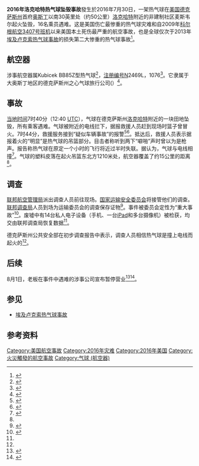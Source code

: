 {{Infobox aircraft occurrence
| name = 2016年洛克哈特热气球坠毁事故
| image = Kubicek BB-20XR Private OK-7782, Mondorf, Luxembourg PP1279224808.jpg
| image_upright =
| image_size = 
| alt =
| caption = 涉事热气球由{{le|Kubicek Balloons|Kubicek Balloons}}制造
| occurrence_type = 事故
| date = {{start date|2016|07|30}}
| summary = 撞上电线导致吊篮起火
| site = {{USA}}[[德克萨斯州|德克萨斯州]][[洛克哈特|洛克哈特]]麦斯韦尔
| coordinates =  {{coord|29|53|6|N|97|45|44|W|type:event|display=inline,title}}
| passengers =15
| crew = 1
| injuries =
| fatalities = 16
| missing =
| survivors = 0
| aircraft_type = Kubicek BB85Z型[[热气球|热气球]]
| aircraft_name =
| operator = Heart of Texas Balloon Ride
| tail_number = N2469L
| origin = [[德克萨斯州|德克萨斯州]]{{le|芬克雷斯|Fentress, Texas}}
| destination = 未计划
}}
{{Location map
  | USA Texas
  | lat = 29.885
  | long = -97.762
  | position = right
  | background = #FFFFDD
  | default_width = 300
  | relief = yes
  | float = right
  | label = 坠机地点}}

'''2016年洛克哈特热气球坠毁事故'''發生於2016年7月30日，一架热气球在[[美国|美国]][[德克萨斯州|德克萨斯州]]首府[[奥斯丁|奥斯丁]]以南30英里处（约50公里）[[洛克哈特|洛克哈特]]附近的非建制社区麦斯韦尔起火坠毁，16名乘员遇难。这是美国伤亡最惨重的热气球灾难和自2009年[[科尔根航空3407号班机|科尔根航空3407号班机]]以来美国本土死伤最严重的航空事故，也是全球仅次于2013年[[埃及卢克索热气球事故|埃及卢克索热气球事故]]的损失第二大惨重的热气球事故<ref name="BNO">{{cite news |url=http://bnonews.com/news/index.php/news/id4979 |title=16 feared dead after hot air balloon crash in central Texas |date=2016-07-30 |work=BNO News |access-date=2016-07-30 |archive-url=https://web.archive.org/web/20160731182929/http://bnonews.com/news/index.php/news/id4979 |archive-date=2016-07-31 |dead-url=yes }}</ref>。

== 航空器 ==
涉事航空器属Kubicek BB85Z型热气球<ref name=KXAN310716>{{cite web |url=http://kxan.com/2016/07/31/ntsb-team-arrives-in-lockhart-today/ |title=NTSB: Hot air balloon made contact with a utility wire |first1=Patrick |last1=Tolbert |first2=Cathy |last2=Bien |publisher=LIN Television of Texas |work=KXAN |date=2016-07-31 |accessdate=2016-08-01 |archive-date=2016-08-03 |archive-url=https://web.archive.org/web/20160803082904/http://kxan.com/2016/07/31/ntsb-team-arrives-in-lockhart-today/ |dead-url=no }}</ref>，[[飞机注册编号|注册编号]]N2469L，{{le|制造商序列号|Serial code}}1076<ref name=ASN188936>{{cite web |url=https://aviation-safety.net/wikibase/wiki.php?id=188936 |title=ASN Wikibase Occurrence #188936 |publisher=Aviation Safety Network |date=2016-07-30 |accessdate=2016-08-01 |archive-date=2016-08-16 |archive-url=https://web.archive.org/web/20160816052850/https://aviation-safety.net/wikibase/wiki.php?id=188936 |dead-url=no }}</ref>。它隶属于大奥斯丁地区的德克萨斯州之心气球旅行公司({{lang|en|Heart of Texas Balloon Ride}}）<ref name=BBC36933150>{{cite web |url=http://www.bbc.co.uk/news/world-us-canada-36933150 |title=Texas hot air balloon crash: 'No survivors' among 16 on board |publisher=BBC News Online |accessdate=2016-07-30 |archive-date=2016-07-31 |archive-url=https://web.archive.org/web/20160731061342/http://www.bbc.co.uk/news/world-us-canada-36933150 |dead-url=no }}</ref>。

== 事故 ==
[[北美中部時區|当地时间]]7时40分（12:40 [[UTC|UTC]]），气球在德克萨斯州[[洛克哈特|洛克哈特]]附近的一块田地坠毁，所有乘客遇难。气球被附近的电线拦下，据报救援人员赶到现场时篮子曾冒火。7时44分，救援服务接到“疑似车辆事故”的报警<ref name=Sky10517549>{{cite web |url=http://news.sky.com/story/hot-air-balloon-crash-kills-16-people-in-texas-10517549 |title=Hot Air Balloon Crash Kills 16 People In Texas |publisher=Sky News |accessdate=2016-07-30 |archive-date=2016-07-30 |archive-url=https://web.archive.org/web/20160730174014/http://news.sky.com/story/hot-air-balloon-crash-kills-16-people-in-texas-10517549 |dead-url=no }}</ref><ref>{{cite web|url=https://www.facebook.com/CCTXOEM/photos/a.424186777669052.1073741829.382284801859250/1055655947855462/?type=3&theater|title=Caldwell County Office of Emergency Management|accessdate=2016-07-30|archive-date=2019-02-14|archive-url=https://web.archive.org/web/20190214165058/https://www.facebook.com/CCTXOEM/photos/a.424186777669052.1073741829.382284801859250/1055655947855462/?type=3&theater|dead-url=no}}</ref>。抵达后，救援人员表示据报着火的“明显”是热气球的吊篮部分。目击者称听到两下“噼啪”声时曾以为是枪声。报告称热气球在原定一个小时的飞行将近过半时失联。据认为，气球与电线相撞<ref name=LPR>{{cite web |url=http://post-register.com/local-news/16-believe-killed-in-balloon-incident/ |title=16 believed killed in balloon incident |first=Kathi |last=Bliss |publisher=Lockhart Post-Register |accessdate=2016-07-30 |archive-date=2016-08-04 |archive-url=https://web.archive.org/web/20160804032710/http://post-register.com/local-news/16-believe-killed-in-balloon-incident/ |dead-url=no }}</ref>。气球的塑料皮落在起火吊篮东北方1210米处，航空器覆盖了约15公里的距离<ref name=KXAN310716/>。

== 调查 ==
[[联邦航空管理局|联邦航空管理局]]派出调查人员前往现场。[[国家运输安全委员会|国家运输安全委员会]]将接管他们的调查。[[联邦调查局|联邦调查局]]人员到场为运输委员会的调查保存证物<ref name=CNN300716>{{cite web |url=http://www.cnn.com/2016/07/30/us/texas-hot-air-balloon-crash/index.html |title=Hot air balloon with 16 aboard crashes in Texas; no survivors |first1=Stephen |last1=Visser |first2=John |last2=Newsome |publisher=CNN |accessdate=2016-07-30 |archive-date=2016-07-30 |archive-url=https://web.archive.org/web/20160730170249/http://www.cnn.com/2016/07/30/us/texas-hot-air-balloon-crash/index.html |dead-url=no }}</ref>。事件被委员会定性为“重大事故”<ref name=ABC41015210>{{cite web |url=http://abcnews.go.com/US/wireStory/hot-air-balloon-carrying-16-people-crashes-texas-41015210 |title='Number of Fatalities' in Texas Balloon Crash; Toll Unclear |first=Jim |last=Vertuno |publisher=ABC News |accessdate=2016-07-30 |archive-date=2016-07-31 |archive-url=https://web.archive.org/web/20160731211310/http://abcnews.go.com/US/wireStory/hot-air-balloon-carrying-16-people-crashes-texas-41015210 |dead-url=no }}</ref>。废墟中有14台私人电子设备（手机、一台[[iPad|iPad]]和多台摄像机）被检获，均交由联邦调查局恢复数据<ref name=KXAN310716/>。

德克萨斯州公共安全部在初步调查报告中表示，调查人员相信热气球是撞上电线而起火的<ref name=CNN300716/>。

== 后续 ==
8月1日，老板在事件中遇难的涉事公司宣布暂停营业<ref>{{cite web|url=http://www.cnn.com/2016/08/01/us/texas-hot-air-balloon-crash/index.html|title=Hot air balloon crash: Company suspends operations|first1=Polo|last1=Sandoval|first2=Melissa|last2=Gray|first3=Holly|last3=Yan|website=CNN|date=2016-08-01|access-date=2016-08-01|archive-date=2016-08-01|archive-url=https://web.archive.org/web/20160801194030/http://www.cnn.com/2016/08/01/us/texas-hot-air-balloon-crash/index.html|dead-url=no}}</ref><ref>{{Cite web|url=http://www.hothotairballoonrides.com/|title=Hot Hot Air Balloon Rides|website=Heart of Texas Hot Air Balloon Rides|date=2016-08-01|access-date=2016-08-02|archive-date=2016-08-01|archive-url=https://web.archive.org/web/20160801162403/http://www.hothotairballoonrides.com/|dead-url=no}}</ref>。

== 参见 ==
{{Portal box|航空|灾害}}

*[[埃及卢克索热气球事故|埃及卢克索热气球事故]]

== 参考资料 ==
{{reflist}}

{{2016年航空事故}}

[[Category:美国航空事故|Category:美国航空事故]]
[[Category:2016年灾难|Category:2016年灾难]]
[[Category:2016年美国|Category:2016年美国]]
[[Category:火災觸發的航空事故|Category:火災觸發的航空事故]]
[[Category:气球_(航空器)|Category:气球 (航空器)]]